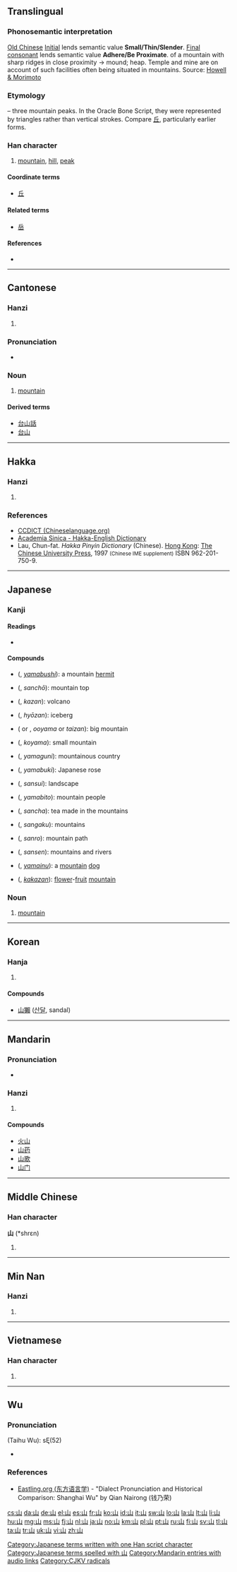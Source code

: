 {{CJK Unified Ideographs character info|hex=5C71}}
==Translingual==
{{stroke order|strokes=3}}
{{stroke order|type=animate}}
{{stroke order|type=cursive}}

===Phonosemantic interpretation===

[[w:Old_Chinese|Old Chinese]] [[w:Old_Chinese_phonology#Initials|Initial]] {{IPAchar|/*s-/}} lends semantic value '''Small/Thin/Slender'''. [[w:Old_Chinese_phonology#Tones_and_final_consonants|Final consonant]] {{IPAchar|/*-n/}} lends semantic value '''Adhere/Be Proximate'''.
{{liushu|p}} of a mountain with sharp ridges in close proximity → mound; heap. Temple and mine are on account of such facilities often being situated in mountains.
Source: [http://www.kanjinetworks.com/eng/kanji-dictionary/online-kanji-etymology-dictionary.cfm?kanji_id=SAN24 Howell & Morimoto]

===Etymology===
{{liushu|i}} – three mountain peaks. In the Oracle Bone Script, they were represented by triangles rather than vertical strokes. Compare [[丘]], particularly earlier forms.

{{Han etyl}}

===Han character===
{{Han char|rn=46|rad=山|as=00|sn=3|four=2277<sub>0</sub>|canj=山 (U)}}

# [[mountain]], [[hill]], [[peak]]

====Coordinate terms====
* [[丘]]

====Related terms====
* [[岳]]

====References====
* {{Han ref|kx=0307.010|dkj=07869|dj=0604.230|hdz=10759.110|uh=5C71|ud=23665|bh=A473|bd=42099}}

----

==Cantonese==

===Hanzi===
{{yue-hanzi|jyut=[[saan1]]|y=[[saan1]]}}

# {{defn|lang=yue|sort=山00}}

===Pronunciation===
* {{a|Hoisanese}} {{IPA|[san˧]|lang=yue}}

===Noun===
{{head|yue|noun}}

# [[mountain]]

====Derived terms====
* [[台山話]]
* [[台山]]

----

==Hakka==

===Hanzi===
{{hak-hanzi|poj=san|gd=san<sup>1</sup>|hpy=san1}}

# {{defn|lang=hak|sort=山00}}

===References===
* [http://www.chineselanguage.org/dictionaries/?mode=view&module=chardict&query= CCDICT (Chineselanguage.org)]
* [http://minhakka.ling.sinica.edu.tw/bkg/hakyin/search.php?DETAIL=1&LIMIT=id=xxxxx&dbname=su_tian_1&graph=2 Academia Sinica - Hakka-English Dictionary]
* Lau, Chun-fat. ''Hakka Pinyin Dictionary'' (Chinese). [[Hong Kong]]: [[w:Chinese University of Hong Kong|The Chinese University Press]], 1997 <small>(Chinese IME supplement)</small> ISBN 962-201-750-9.

----

==Japanese==

===Kanji===
{{ja-kanji|grade=1|rs=山00}}

====Readings====
* {{ja-readings
|goon={{l|ja|せん}} (sen)
|kanon={{l|ja|さん}} (san)
|kun={{l|ja|やま}} (yama)}}

====Compounds====
{{top2}}
* {{l|ja|山伏}} ({{l|ja|やまぶし}}, ''[[yamabushi]]''): a mountain [[hermit]]
* {{l|ja|山頂}} ({{l|ja|さんちょう}}, ''sanchō''): mountain top
* {{l|ja|火山}} ({{l|ja|かざん}}, ''kazan''): volcano
* {{l|ja|氷山}} ({{l|ja|ひょうざん}}, ''hyōzan''): iceberg
* {{l|ja|大山}} ({{l|ja|おおやま}} or {{l|ja|たいざん}}, ''ooyama'' or ''taizan''): big mountain
* {{l|ja|小山}} ({{l|ja|こやま}}, ''koyama''): small mountain
* {{l|ja|山国}} ({{l|ja|やまぐに}}, ''yamaguni''): mountainous country
* {{l|ja|山吹}} ({{l|ja|やまぶき}}, ''yamabuki''): Japanese rose
{{mid2}}
* {{l|ja|山水}} ({{l|ja|さんすい}}, ''sansui''): landscape
* {{l|ja|山人}} ({{l|ja|やまびと}}, ''yamabito''): mountain people
* {{l|ja|山茶}} ({{l|ja|さんちゃ}}, ''sancha''): tea made in the mountains
* {{l|ja|山岳}} ({{l|ja|さんがく}}, ''sangaku''): mountains
* {{l|ja|山路}} ({{l|ja|さんろ}}, ''sanro''): mountain path
* {{l|ja|山川}} ({{l|ja|さんせん}}, ''sansen''): mountains and rivers
* {{l|ja|山犬}} ({{l|ja|やまいぬ}}, ''[[yamainu]]''): a [[mountain]] [[dog]]
* {{l|ja|花果山}} ({{l|ja|かかざん}}, ''[[kakazan]]''): [[flower]]-[[fruit]] [[mountain]]
{{bottom}}

===Noun===
{{ja-noun|k|hira=やま|rom=yama}}

# [[mountain]]

[[Category:Japanese terms written with one Han script character]]
[[Category:Japanese terms spelled with 山]]
----

==Korean==

===Hanja===
{{ko-hanja|hangeul=산|rv=san|mr=san|y=san|eumhun=메|ehrv=me|ehmr=me|ehy=mey}}

# {{defn|lang=ko|sort=山00}}

====Compounds====
* [[山獺]] ([[산달]], sandal)

----

==Mandarin==

===Pronunciation===
* {{audio|zh-shān.ogg|audio}}

===Hanzi===
{{cmn-hanzi|pin=[[shān]] ([[shan1]])|wg=shan<sup>1</sup>}}

# {{defn|lang=cmn|sort=山00}}

====Compounds====
* [[火山]]
* [[山药]]
* [[山歌]]
* [[山门]]

[[Category:Mandarin entries with audio links]]

----

==Middle Chinese==

===Han character===
'''山''' (*shrɛn)<!--asterisk indicates that this is a reconstructed pronunciation-->

# {{defn|lang=zhx-mid|sort=山00}}

----

==Min Nan==

===Hanzi===
{{nan-hanzi|poj=soaⁿ, san}}

# {{defn|lang=nan}}

----

==Vietnamese==

===Han character===
{{vi-hantu|[[san]], [[sơn]]|rs=山00}}

# {{defn|lang=vi|sort=山00}}

----

==Wu==
{{attention|wuu|PoS/L3 header?}}

===Pronunciation===
{{head|wuu}} {{a|Shanghai}} (Taihu Wu): sĘ(52)

* {{defn|lang=wuu|sort=山00}}

===References===
* [http://www.eastling.org/tdfweb/cmp.aspx?name=158 Eastling.org (东方语言学)] - "Dialect Pronunciation and Historical Comparison: Shanghai Wu" by Qian Nairong (钱乃荣)

[[Category:CJKV radicals]]

[[cs:山]]
[[da:山]]
[[de:山]]
[[el:山]]
[[es:山]]
[[fr:山]]
[[ko:山]]
[[id:山]]
[[it:山]]
[[sw:山]]
[[lo:山]]
[[la:山]]
[[lt:山]]
[[li:山]]
[[hu:山]]
[[mg:山]]
[[ms:山]]
[[fj:山]]
[[nl:山]]
[[ja:山]]
[[no:山]]
[[km:山]]
[[pl:山]]
[[pt:山]]
[[ru:山]]
[[fi:山]]
[[sv:山]]
[[tl:山]]
[[ta:山]]
[[tr:山]]
[[uk:山]]
[[vi:山]]
[[zh:山]]
